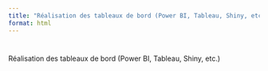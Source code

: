 ```yaml
---
title: "Réalisation des tableaux de bord (Power BI, Tableau, Shiny, etc.)"
format: html
---
```


# 
Réalisation des tableaux de bord (Power BI, Tableau, Shiny, etc.)

